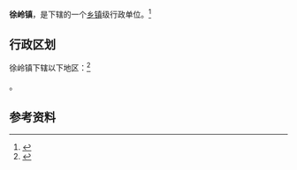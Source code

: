 {{中国乡级行政区|21/02/83/102/000}}

'''徐岭镇'''，是{{PRC admin/fullname|21/02/83/102/000|3}}下辖的一个[[乡镇|乡镇]]级行政单位。<ref>{{PRC admin/ref sgc|{{PRC admin/parent|21/02/83/102/000}}}}</ref>

== 行政区划 ==

徐岭镇下辖以下地区：<ref>{{PRC admin/ref sgc|21/02/83/102/000}}</ref>

{{PRC admin/children|21/02/83/102/000}}。

== 参考资料 ==

{{reflist}}

{{行政区划小作品}}
{{PRC admin/navcat|21/02/83/102/000}}